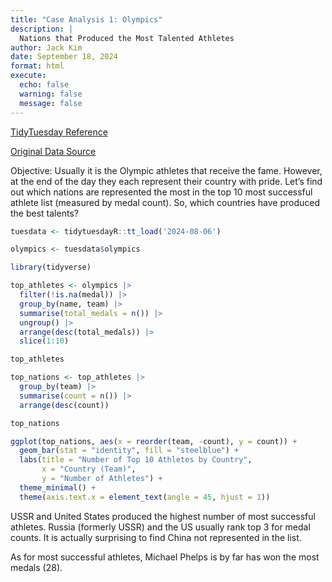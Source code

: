 ```yaml
---
title: "Case Analysis 1: Olympics"
description: |
  Nations that Produced the Most Talented Athletes
author: Jack Kim
date: September 18, 2024
format: html
execute:
  echo: false
  warning: false
  message: false
---
```


[TidyTuesday Reference](https://github.com/rfordatascience/tidytuesday/tree/master/data/2024/2024-08-06)

[Original Data Source](https://www.kaggle.com/datasets/heesoo37/120-years-of-olympic-history-athletes-and-results/)

Objective: Usually it is the Olympic athletes that receive the fame. However, at the end of the day they each represent their country with pride. Let's find out which nations are represented the most in the top 10 most successful athlete list (measured by medal count). So, which countries have produced the best talents?

```r
tuesdata <- tidytuesdayR::tt_load('2024-08-06')

olympics <- tuesdata$olympics
```

```r
library(tidyverse)

top_athletes <- olympics |>
  filter(!is.na(medal)) |>
  group_by(name, team) |>
  summarise(total_medals = n()) |>
  ungroup() |>
  arrange(desc(total_medals)) |>
  slice(1:10)

top_athletes

top_nations <- top_athletes |>
  group_by(team) |>
  summarise(count = n()) |>
  arrange(desc(count))

top_nations
```

```r
ggplot(top_nations, aes(x = reorder(team, -count), y = count)) +
  geom_bar(stat = "identity", fill = "steelblue") +
  labs(title = "Number of Top 10 Athletes by Country",
       x = "Country (Team)",
       y = "Number of Athletes") +
  theme_minimal() +
  theme(axis.text.x = element_text(angle = 45, hjust = 1))
```

USSR and United States produced the highest number of most successful athletes. Russia (formerly USSR) and the US usually rank top 3 for medal counts. It is actually surprising to find China not represented in the list.

As for most successful athletes, Michael Phelps is by far has won the most medals (28).
